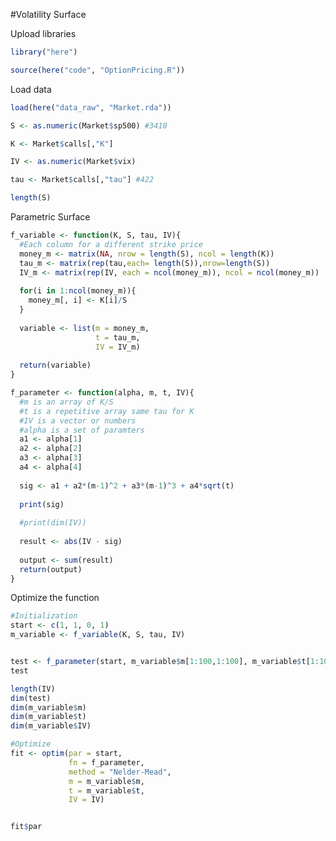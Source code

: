 #Volatility Surface

Upload libraries
```r
library("here")

source(here("code", "OptionPricing.R"))
```

Load data
```r
load(here("data_raw", "Market.rda"))

S <- as.numeric(Market$sp500) #3410

K <- Market$calls[,"K"]

IV <- as.numeric(Market$vix)

tau <- Market$calls[,"tau"] #422

length(S)

```

Parametric Surface
```r
f_variable <- function(K, S, tau, IV){
  #Each column for a different strike price
  money_m <- matrix(NA, nrow = length(S), ncol = length(K))
  tau_m <- matrix(rep(tau,each= length(S)),nrow=length(S))
  IV_m <- matrix(rep(IV, each = ncol(money_m)), ncol = ncol(money_m))
  
  for(i in 1:ncol(money_m)){
    money_m[, i] <- K[i]/S
  }
  
  variable <- list(m = money_m,
                   t = tau_m,
                   IV = IV_m)
  
  return(variable)
}

f_parameter <- function(alpha, m, t, IV){
  #m is an array of K/S
  #t is a repetitive array same tau for K
  #IV is a vector or numbers
  #alpha is a set of paramters
  a1 <- alpha[1]
  a2 <- alpha[2]
  a3 <- alpha[3]
  a4 <- alpha[4]
  
  sig <- a1 + a2*(m-1)^2 + a3*(m-1)^3 + a4*sqrt(t)
  
  print(sig)
  
  #print(dim(IV))
  
  result <- abs(IV - sig)
  
  output <- sum(result)
  return(output)
}
```

Optimize the function

```r
#Initialization
start <- c(1, 1, 0, 1)
m_variable <- f_variable(K, S, tau, IV)


test <- f_parameter(start, m_variable$m[1:100,1:100], m_variable$t[1:100, 1:100], m_variable$IV[1:100,1:100])
test

length(IV)
dim(test)
dim(m_variable$m)
dim(m_variable$t)
dim(m_variable$IV)

#Optimize
fit <- optim(par = start,
             fn = f_parameter,
             method = "Nelder-Mead",
             m = m_variable$m,
             t = m_variable$t,
             IV = IV)


fit$par




```




